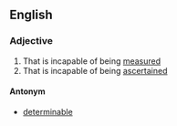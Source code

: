 {{see|indéterminable}}
==English==

===Adjective===
{{en-adj}}

# That is incapable of being [[measure]]d
# That is incapable of being [[ascertain]]ed

====Antonym====
*[[determinable]]